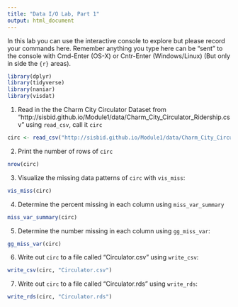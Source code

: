 ```yaml
---
title: "Data I/O Lab, Part 1"
output: html_document
---
```


In this lab you can use the interactive console to explore but please record your commands here.  Remember anything you type here can be "sent" to the console with Cmd-Enter (OS-X) or Cntr-Enter (Windows/Linux) (But only in side the ```{r}``` areas).

```r
library(dplyr)
library(tidyverse)
library(naniar)
library(visdat)
```


1. Read in the the Charm City Circulator Dataset from "http://sisbid.github.io/Module1/data/Charm_City_Circulator_Ridership.csv" using `read_csv`, call it `circ`
```r
circ <- read_csv("http://sisbid.github.io/Module1/data/Charm_City_Circulator_Ridership.csv")
```
2. Print the number of rows of `circ`
```r
nrow(circ)
```


3. Visualize the missing data patterns of `circ` with `vis_miss`:
```r
vis_miss(circ)
```

4. Determine the percent missing in each column using `miss_var_summary`

```r
miss_var_summary(circ)
```

5. Determine the number missing in each column using `gg_miss_var`:
```r
gg_miss_var(circ)
```


6. Write out `circ` to a file called "Circulator.csv" using `write_csv`:
```r
write_csv(circ, "Circulator.csv")
```


7. Write out `circ` to a file called "Circulator.rds" using `write_rds`:

```r
write_rds(circ, "Circulator.rds")
```
